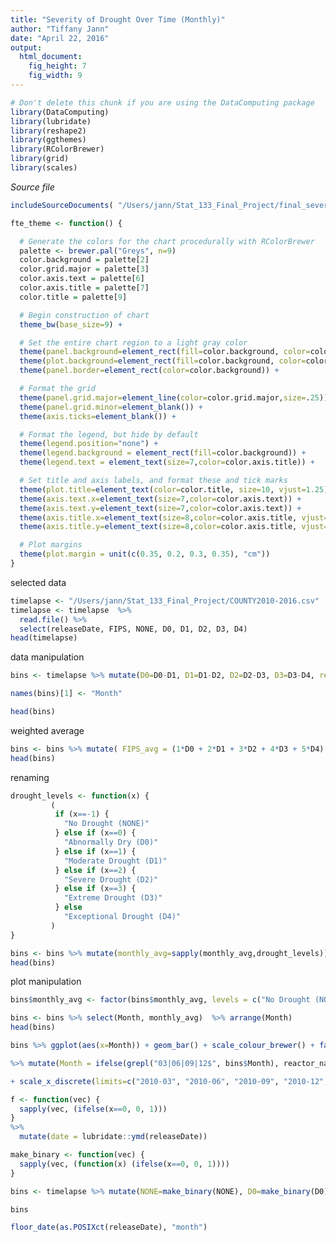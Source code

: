 ```yaml
---
title: "Severity of Drought Over Time (Monthly)"
author: "Tiffany Jann"
date: "April 22, 2016"
output: 
  html_document:
    fig_height: 7
    fig_width: 9
---
```

<!-- Don't edit in between this line and the one below -->
```r
# Don't delete this chunk if you are using the DataComputing package
library(DataComputing)
library(lubridate)
library(reshape2)
library(ggthemes)
library(RColorBrewer)
library(grid)
library(scales)
```
*Source file* 
```r
includeSourceDocuments( "/Users/jann/Stat_133_Final_Project/final_severity_monthly.Rmd")
```
<!-- Don't edit the material above this line -->

```r
fte_theme <- function() {

  # Generate the colors for the chart procedurally with RColorBrewer
  palette <- brewer.pal("Greys", n=9)
  color.background = palette[2]
  color.grid.major = palette[3]
  color.axis.text = palette[6]
  color.axis.title = palette[7]
  color.title = palette[9]

  # Begin construction of chart
  theme_bw(base_size=9) +

  # Set the entire chart region to a light gray color
  theme(panel.background=element_rect(fill=color.background, color=color.background)) +
  theme(plot.background=element_rect(fill=color.background, color=color.background)) +
  theme(panel.border=element_rect(color=color.background)) +

  # Format the grid
  theme(panel.grid.major=element_line(color=color.grid.major,size=.25)) +
  theme(panel.grid.minor=element_blank()) +
  theme(axis.ticks=element_blank()) +

  # Format the legend, but hide by default
  theme(legend.position="none") +
  theme(legend.background = element_rect(fill=color.background)) +
  theme(legend.text = element_text(size=7,color=color.axis.title)) +

  # Set title and axis labels, and format these and tick marks
  theme(plot.title=element_text(color=color.title, size=10, vjust=1.25)) +
  theme(axis.text.x=element_text(size=7,color=color.axis.text)) +
  theme(axis.text.y=element_text(size=7,color=color.axis.text)) +
  theme(axis.title.x=element_text(size=8,color=color.axis.title, vjust=0)) +
  theme(axis.title.y=element_text(size=8,color=color.axis.title, vjust=1.25)) +

  # Plot margins
  theme(plot.margin = unit(c(0.35, 0.2, 0.3, 0.35), "cm"))
}
```


selected data
```r
timelapse <- "/Users/jann/Stat_133_Final_Project/COUNTY2010-2016.csv"
timelapse <- timelapse  %>%
  read.file() %>%
  select(releaseDate, FIPS, NONE, D0, D1, D2, D3, D4)
head(timelapse)
```

data manipulation
```r
bins <- timelapse %>% mutate(D0=D0-D1, D1=D1-D2, D2=D2-D3, D3=D3-D4, releaseDate = floor_date(lubridate::mdy(releaseDate), "month"))

names(bins)[1] <- "Month"

head(bins)
```

weighted average
```r
bins <- bins %>% mutate( FIPS_avg = (1*D0 + 2*D1 + 3*D2 + 4*D3 + 5*D4) /100 - 1) %>% group_by(Month, FIPS) %>% summarise(monthly_avg = round(mean(FIPS_avg)))
head(bins)
```

renaming
```r
drought_levels <- function(x) {
         (
          if (x==-1) {
            "No Drought (NONE)"
          } else if (x==0) {
            "Abnormally Dry (D0)"
          } else if (x==1) {
            "Moderate Drought (D1)"
          } else if (x==2) {
            "Severe Drought (D2)"
          } else if (x==3) {
            "Extreme Drought (D3)"
          } else
            "Exceptional Drought (D4)"
         )
}

bins <- bins %>% mutate(monthly_avg=sapply(monthly_avg,drought_levels))
head(bins)
```

plot manipulation
```r
bins$monthly_avg <- factor(bins$monthly_avg, levels = c("No Drought (NONE)", "Abnormally Dry (D0)", "Moderate Drought (D1)", "Severe Drought (D2)", "Extreme Drought (D3)", "Exceptional Drought (D4)"))
```

```r
bins <- bins %>% select(Month, monthly_avg)  %>% arrange(Month)
head(bins) 
```

```r
bins %>% ggplot(aes(x=Month)) + geom_bar() + scale_colour_brewer() + facet_wrap(~ monthly_avg) + theme_economist() + ggtitle("Number of Counties in Each Drought Level") + ylab("# of Counties") + theme(axis.text.x = element_text(angle = 90, hjust = 1))
```

```r
%>% mutate(Month = ifelse(grepl("03|06|09|12$", bins$Month), reactor_name,""))

+ scale_x_discrete(limits=c("2010-03", "2010-06", "2010-09", "2010-12", "2011-03", "2011-06", "2011-09", "2011-12", "2012-03", "2012-06", "2012-09", "2012-12", "2013-03", "2013-06", "2013-09", "2013-12", "2014-03", "2014-06", "2014-09", "2014-12", "2015-03", "2015-06", "2015-09", "2015-12", "2016-03"))

f <- function(vec) {
  sapply(vec, (ifelse(x==0, 0, 1)))
}
%>% 
  mutate(date = lubridate::ymd(releaseDate))

make_binary <- function(vec) {
  sapply(vec, (function(x) (ifelse(x==0, 0, 1))))
}

bins <- timelapse %>% mutate(NONE=make_binary(NONE), D0=make_binary(D0), D1=make_binary(D1), D2=make_binary(D2), D3=make_binary(D3), D4=make_binary(D4)) %>% group_by(releaseDate) %>% arrange(desc(releaseDate))

bins

floor_date(as.POSIXct(releaseDate), "month")
```


